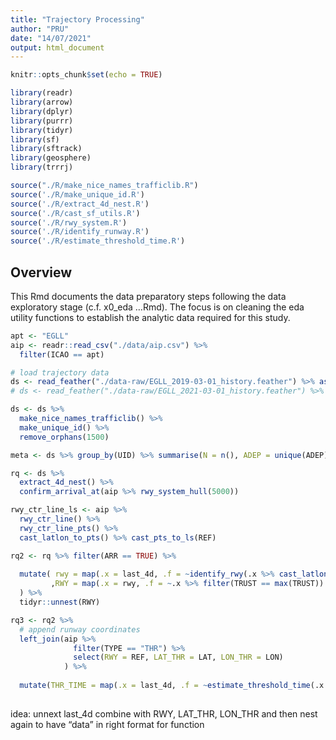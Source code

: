 ```yaml
---
title: "Trajectory Processing"
author: "PRU"
date: "14/07/2021"
output: html_document
---
```


```r
knitr::opts_chunk$set(echo = TRUE)

library(readr)
library(arrow)
library(dplyr)
library(purrr)
library(tidyr)
library(sf)
library(sftrack)
library(geosphere)
library(trrrj)

source("./R/make_nice_names_trafficlib.R")
source('./R/make_unique_id.R')
source('./R/extract_4d_nest.R')
source('./R/cast_sf_utils.R')
source('./R/rwy_system.R')
source('./R/identify_runway.R')
source('./R/estimate_threshold_time.R')
```

## Overview

This Rmd documents the data preparatory steps following the data exploratory stage (c.f. x0_eda ...Rmd).
The focus is on cleaning the eda utility functions to establish the analytic data required for this study.


```r
apt <- "EGLL"
aip <- readr::read_csv("./data/aip.csv") %>%
  filter(ICAO == apt)

# load trajectory data
ds <- read_feather("./data-raw/EGLL_2019-03-01_history.feather") %>% as_tibble()
# ds <- read_feather("./data-raw/EGLL_2021-03-01_history.feather") %>% as_tibble()

ds <- ds %>% 
  make_nice_names_trafficlib() %>%
  make_unique_id() %>% 
  remove_orphans(1500)

meta <- ds %>% group_by(UID) %>% summarise(N = n(), ADEP = unique(ADEP), ADES = unique(ADES))

rq <- ds %>% 
  extract_4d_nest() %>%
  confirm_arrival_at(aip %>% rwy_system_hull(5000))

rwy_ctr_line_ls <- aip %>% 
  rwy_ctr_line() %>% 
  rwy_ctr_line_pts() %>% 
  cast_latlon_to_pts() %>% cast_pts_to_ls(REF)

rq2 <- rq %>% filter(ARR == TRUE) %>%
  
  mutate( rwy = map(.x = last_4d, .f = ~identify_rwy(.x %>% cast_latlon_to_pts() , rwy_ctr_line_ls))
         ,RWY = map(.x = rwy, .f = ~.x %>% filter(TRUST == max(TRUST)) %>% pull(REF))
  ) %>% 
  tidyr::unnest(RWY)

rq3 <- rq2 %>% 
  # append runway coordinates
  left_join(aip %>% 
              filter(TYPE == "THR") %>% 
              select(RWY = REF, LAT_THR = LAT, LON_THR = LON)
            ) %>%
  
  mutate(THR_TIME = map(.x = last_4d, .f = ~estimate_threshold_time(.x %>% unnest())))
  
```

idea: unnext last_4d combine with RWY, LAT_THR, LON_THR and then nest again to have "data" in right format for function


